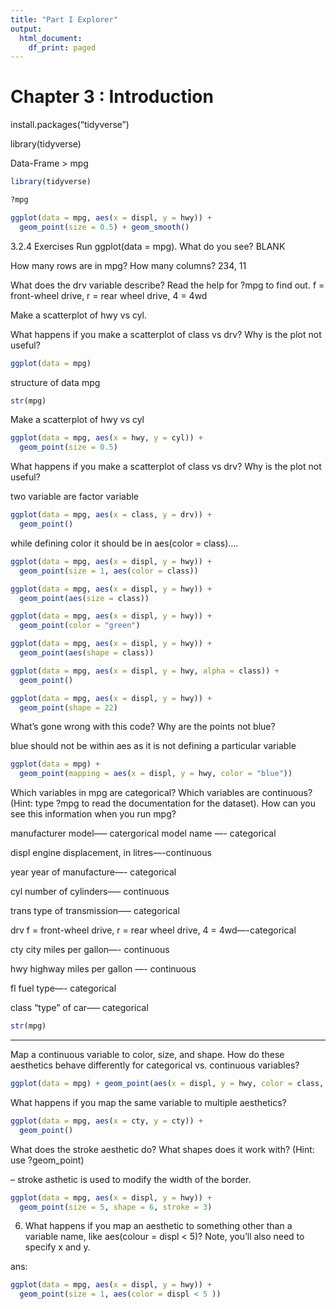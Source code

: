 ```yaml
---
title: "Part I Explorer"
output:
  html_document:
    df_print: paged
---
```

# Chapter 3 : Introduction

install.packages("tidyverse")

library(tidyverse)

Data-Frame > mpg

```r
library(tidyverse)

```

```r
?mpg

```

```r
ggplot(data = mpg, aes(x = displ, y = hwy)) +
  geom_point(size = 0.5) + geom_smooth()


```

3.2.4 Exercises
Run ggplot(data = mpg). What do you see? BLANK

How many rows are in mpg? How many columns? 234, 11

What does the drv variable describe? Read the help for ?mpg to find out. f = front-wheel drive, r = rear wheel drive, 4 = 4wd

Make a scatterplot of hwy vs cyl.

What happens if you make a scatterplot of class vs drv? Why is the plot not useful?

```r
ggplot(data = mpg)
```

structure of data mpg
```r
str(mpg)
```


Make a scatterplot of hwy vs cyl
```r
ggplot(data = mpg, aes(x = hwy, y = cyl)) +
  geom_point(size = 0.5) 
```

What happens if you make a scatterplot of class vs drv? Why is the plot not useful?

two variable are factor variable

```r
ggplot(data = mpg, aes(x = class, y = drv)) +
  geom_point() 
```
while defining color it should be in aes(color = class).... 
```r
ggplot(data = mpg, aes(x = displ, y = hwy)) +
  geom_point(size = 1, aes(color = class))
```


```r
ggplot(data = mpg, aes(x = displ, y = hwy)) +
  geom_point(aes(size = class))
```

```r
ggplot(data = mpg, aes(x = displ, y = hwy)) +
  geom_point(color = "green")
```


```r
ggplot(data = mpg, aes(x = displ, y = hwy)) +
  geom_point(aes(shape = class))
```

```r
ggplot(data = mpg, aes(x = displ, y = hwy, alpha = class)) +
  geom_point()
```

```r
ggplot(data = mpg, aes(x = displ, y = hwy)) +
  geom_point(shape = 22)
```


What’s gone wrong with this code? Why are the points not blue?

blue  should not be within aes as it is not defining a particular variable 
```r
ggplot(data = mpg) + 
  geom_point(mapping = aes(x = displ, y = hwy, color = "blue"))
```

Which variables in mpg are categorical? Which variables are continuous? (Hint: type ?mpg to read the documentation for the dataset). How can you see this information when you run mpg?


manufacturer
model----- catergorical
model name  ---- categorical

displ
engine displacement, in litres----continuous

year
year of manufacture---- categorical

cyl
number of cylinders----- continuous

trans
type of transmission----- categorical

drv
f = front-wheel drive, r = rear wheel drive, 4 = 4wd----categorical

cty
city miles per gallon---- continuous

hwy
highway miles per gallon ---- continuous

fl
fuel type---- categorical

class
"type" of car----- categorical
```r
str(mpg)
```


-------------------------------------------------------------------------
Map a continuous variable to color, size, and shape. How do these aesthetics behave differently for categorical vs. continuous variables?

```r
ggplot(data = mpg) + geom_point(aes(x = displ, y = hwy, color = class, size = class, shape = class))
```






What happens if you map the same variable to multiple aesthetics?

```r
ggplot(data = mpg, aes(x = cty, y = cty)) +
  geom_point()
```

What does the stroke aesthetic do? What shapes does it work with? (Hint: use ?geom_point)

-- stroke asthetic is used to modify the width of the border.
```r
ggplot(data = mpg, aes(x = displ, y = hwy)) +
  geom_point(size = 5, shape = 6, stroke = 3)
```


6. 
What happens if you map an aesthetic to something other than a variable name, like aes(colour = displ < 5)? Note, you’ll also need to specify x and y.

ans:
```r
ggplot(data = mpg, aes(x = displ, y = hwy)) +
  geom_point(size = 1, aes(color = displ < 5 ))
```

































